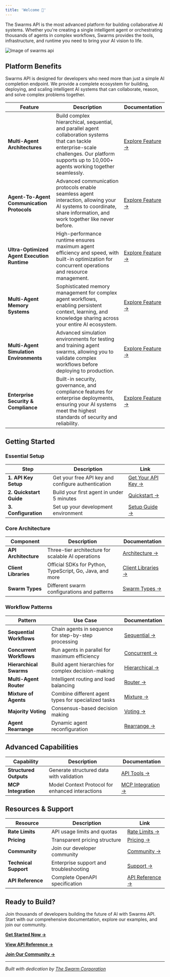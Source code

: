 ```yaml
---
title: 'Welcome 👋'
---
```


The Swarms API is the most advanced platform for building collaborative AI systems. Whether you're creating a single intelligent agent or orchestrating thousands of agents in complex workflows, Swarms provides the tools, infrastructure, and runtime you need to bring your AI vision to life.

![Image of swarms api](/bg.png)


## Platform Benefits

Swarms API is designed for developers who need more than just a simple AI completion endpoint. We provide a complete ecosystem for building, deploying, and scaling intelligent AI systems that can collaborate, reason, and solve complex problems together.

| Feature | Description | Documentation |
|---------|-------------|---------------|
| **Multi-Agent Architectures** | Build complex hierarchical, sequential, and parallel agent collaboration systems that can tackle enterprise-scale challenges. Our platform supports up to 10,000+ agents working together seamlessly. | [Explore Feature →](https://docs.swarms.ai/multi-agent/swarm_types) |
| **Agent-To-Agent Communication Protocols** | Advanced communication protocols enable seamless agent interaction, allowing your AI systems to coordinate, share information, and work together like never before. | [Explore Feature →](https://docs.swarms.ai/multi-agent/best_practices) |
| **Ultra-Optimized Agent Execution Runtime** | High-performance runtime ensures maximum agent efficiency and speed, with built-in optimization for concurrent operations and resource management. | [Explore Feature →](https://docs.swarms.ai/getting-started/architecture) |
| **Multi-Agent Memory Systems** | Sophisticated memory management for complex agent workflows, enabling persistent context, learning, and knowledge sharing across your entire AI ecosystem. | [Explore Feature →](https://docs.swarms.ai/multi-agent/hierarchical_swarm) |
| **Multi-Agent Simulation Environments** | Advanced simulation environments for testing and training agent swarms, allowing you to validate complex workflows before deploying to production. | [Explore Feature →](https://docs.swarms.ai/multi-agent/concurrent_workflow) |
| **Enterprise Security & Compliance** | Built-in security, governance, and compliance features for enterprise deployments, ensuring your AI systems meet the highest standards of security and reliability. | [Explore Feature →](https://docs.swarms.ai/resources/technical-support) |

## Getting Started

### Essential Setup

| Step | Description | Link |
|------|-------------|------|
| **1. API Key Setup** | Get your free API key and configure authentication | [Get Your API Key →](https://swarms.world/platform/api-keys) |
| **2. Quickstart Guide** | Build your first agent in under 5 minutes | [Quickstart →](https://docs.swarms.ai/getting-started/quickstart) |
| **3. Configuration** | Set up your development environment | [Setup Guide →](https://docs.swarms.ai/getting-started/setup) |

### Core Architecture

| Component | Description | Documentation |
|-----------|-------------|---------------|
| **API Architecture** | Three-tier architecture for scalable AI operations | [Architecture →](https://docs.swarms.ai/getting-started/architecture) |
| **Client Libraries** | Official SDKs for Python, TypeScript, Go, Java, and more | [Client Libraries →](https://docs.swarms.ai/resources/client-libraries) |
| **Swarm Types** | Different swarm configurations and patterns | [Swarm Types →](https://docs.swarms.ai/multi-agent/swarm_types) |

### Workflow Patterns

| Pattern | Use Case | Documentation |
|---------|----------|---------------|
| **Sequential Workflows** | Chain agents in sequence for step-by-step processing | [Sequential →](https://docs.swarms.ai/multi-agent/sequential_workflow) |
| **Concurrent Workflows** | Run agents in parallel for maximum efficiency | [Concurrent →](https://docs.swarms.ai/multi-agent/concurrent_workflow) |
| **Hierarchical Swarms** | Build agent hierarchies for complex decision-making | [Hierarchical →](https://docs.swarms.ai/multi-agent/hierarchical_swarm) |
| **Multi-Agent Router** | Intelligent routing and load balancing | [Router →](https://docs.swarms.ai/multi-agent/multi_agent_router) |
| **Mixture of Agents** | Combine different agent types for specialized tasks | [Mixture →](https://docs.swarms.ai/multi-agent/mixture_of_agents) |
| **Majority Voting** | Consensus-based decision making | [Voting →](https://docs.swarms.ai/multi-agent/majority_voting) |
| **Agent Rearrange** | Dynamic agent reconfiguration | [Rearrange →](https://docs.swarms.ai/multi-agent/agent_rearrange) |

## Advanced Capabilities

| Capability | Description | Documentation |
|------------|-------------|---------------|
| **Structured Outputs** | Generate structured data with validation | [API Tools →](https://docs.swarms.ai/capabilities/swarms_api_tools) |
| **MCP Integration** | Model Context Protocol for enhanced interactions | [MCP Integration →](https://docs.swarms.ai/capabilities/mcp_integration) |


## Resources & Support

| Resource | Description | Link |
|----------|-------------|------|
| **Rate Limits** | API usage limits and quotas | [Rate Limits →](https://docs.swarms.ai/resources/ratelimits) |
| **Pricing** | Transparent pricing structure | [Pricing →](https://docs.swarms.ai/resources/pricing) |
| **Community** | Join our developer community | [Community →](https://docs.swarms.ai/resources/community) |
| **Technical Support** | Enterprise support and troubleshooting | [Support →](https://docs.swarms.ai/resources/technical-support) |
| **API Reference** | Complete OpenAPI specification | [API Reference →](https://docs.swarms.ai/api-reference) |

## Ready to Build?

Join thousands of developers building the future of AI with Swarms API. Start with our comprehensive documentation, explore our examples, and join our community.

**[Get Started Now →](https://docs.swarms.ai/getting-started/quickstart)**

**[View API Reference →](https://docs.swarms.ai/api-reference)**

**[Join Our Community →](https://discord.gg/EamjgSaEQf)**

---

*Built with dedication by [The Swarm Corporation](https://swarms.ai)*
